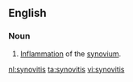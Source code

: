 ==English==
===Noun===
{{en-noun|-}}
#{{pathology}} [[inflammation|Inflammation]] of the [[synovium]].

[[nl:synovitis]]
[[ta:synovitis]]
[[vi:synovitis]]